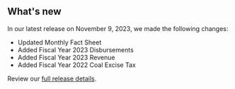 ## What's new

In our latest release on November 9, 2023, we made the following changes:

- Updated <Link href="/fact-sheet" linkType="default">Monthly Fact Sheet</Link>
- Added <Link href="/downloads/disbursements/" linkType="default">Fiscal Year 2023 Disbursements</Link>
- Added <Link href="/downloads/revenue/" linkType="default">Fiscal Year 2023 Revenue</Link>
- Added <Link href="/how-revenue-works/coal-excise-tax" linkType="default">Fiscal Year 2022 Coal Excise Tax</Link>


Review our [full release details](https://github.com/ONRR/nrrd/releases).
